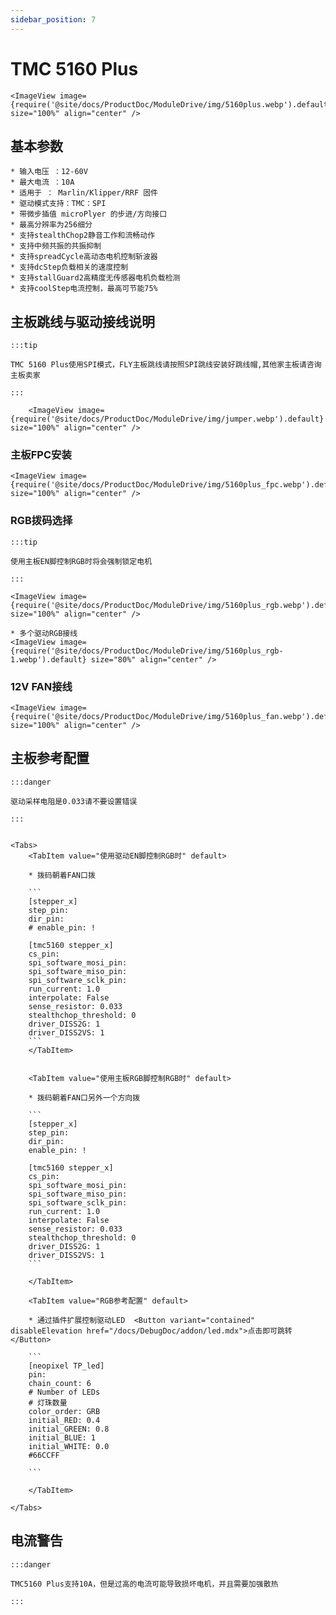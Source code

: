 ```yaml
---
sidebar_position: 7
---
```








# TMC 5160 Plus

    <ImageView image={require('@site/docs/ProductDoc/ModuleDrive/img/5160plus.webp').default} size="100%" align="center" />

## 基本参数

    * 输入电压 ：12-60V
    * 最大电流 ：10A
    * 适用于 ： Marlin/Klipper/RRF 固件
    * 驱动模式支持：TMC：SPI
    * 带微步插值 microPlyer 的步进/方向接口
    * 最高分辨率为256细分
    * 支持stealthChop2静音工作和流畅动作
    * 支持中频共振的共振抑制
    * 支持spreadCycle高动态电机控制斩波器
    * 支持dcStep负载相关的速度控制
    * 支持stallGuard2高精度无传感器电机负载检测
    * 支持coolStep电流控制，最高可节能75%

## 主板跳线与驱动接线说明

    :::tip

    TMC 5160 Plus使用SPI模式，FLY主板跳线请按照SPI跳线安装好跳线帽,其他家主板请咨询主板卖家

    :::

        <ImageView image={require('@site/docs/ProductDoc/ModuleDrive/img/jumper.webp').default} size="100%" align="center" />

### 主板FPC安装

    <ImageView image={require('@site/docs/ProductDoc/ModuleDrive/img/5160plus_fpc.webp').default} size="100%" align="center" />

### RGB拨码选择

    :::tip

    使用主板EN脚控制RGB时将会强制锁定电机

    :::

    <ImageView image={require('@site/docs/ProductDoc/ModuleDrive/img/5160plus_rgb.webp').default} size="100%" align="center" />
    
    * 多个驱动RGB接线
    <ImageView image={require('@site/docs/ProductDoc/ModuleDrive/img/5160plus_rgb-1.webp').default} size="80%" align="center" />


### 12V FAN接线

    <ImageView image={require('@site/docs/ProductDoc/ModuleDrive/img/5160plus_fan.webp').default} size="100%" align="center" />

## 主板参考配置

    :::danger

    驱动采样电阻是0.033请不要设置错误

    :::


    <Tabs>
        <TabItem value="使用驱动EN脚控制RGB时" default>
        
        * 拨码朝着FAN口拨

        ```
        [stepper_x]
        step_pin: 
        dir_pin: 
        # enable_pin: !

        [tmc5160 stepper_x]
        cs_pin: 
        spi_software_mosi_pin: 
        spi_software_miso_pin: 
        spi_software_sclk_pin: 
        run_current: 1.0
        interpolate: False
        sense_resistor: 0.033
        stealthchop_threshold: 0
        driver_DISS2G: 1
        driver_DISS2VS: 1
        ```
        </TabItem>


        <TabItem value="使用主板RGB脚控制RGB时" default>
        
        * 拨码朝着FAN口另外一个方向拨

        ```
        [stepper_x]
        step_pin: 
        dir_pin: 
        enable_pin: !
        
        [tmc5160 stepper_x]
        cs_pin: 
        spi_software_mosi_pin: 
        spi_software_miso_pin: 
        spi_software_sclk_pin: 
        run_current: 1.0
        interpolate: False
        sense_resistor: 0.033
        stealthchop_threshold: 0
        driver_DISS2G: 1
        driver_DISS2VS: 1
        ```  

        </TabItem>

        <TabItem value="RGB参考配置" default>

        * 通过插件扩展控制驱动LED  <Button variant="contained" disableElevation href="/docs/DebugDoc/addon/led.mdx">点击即可跳转</Button>

        ```
        [neopixel TP_led]
        pin: 
        chain_count: 6
        # Number of LEDs
        # 灯珠数量
        color_order: GRB
        initial_RED: 0.4    
        initial_GREEN: 0.8
        initial_BLUE: 1
        initial_WHITE: 0.0
        #66CCFF 

        ```  

        </TabItem>

    </Tabs>

## 电流警告

    :::danger

    TMC5160 Plus支持10A，但是过高的电流可能导致损坏电机，并且需要加强散热

    :::
